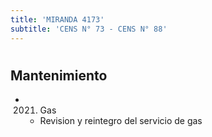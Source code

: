 ```yaml
---
title: 'MIRANDA 4173'
subtitle: 'CENS N° 73 - CENS N° 88'
---
```


#


## Mantenimiento

*  (2021) Gas 
    + Revision y reintegro del servicio de gas



